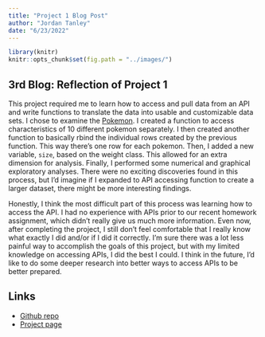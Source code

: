 ```yaml
---
title: "Project 1 Blog Post"
author: "Jordan Tanley"
date: "6/23/2022"
---
```



```r
library(knitr)
knitr::opts_chunk$set(fig.path = "../images/")
```


## 3rd Blog: Reflection of Project 1


This project required me to learn how to access and pull data from an API and write functions to translate the data into usable and customizable data sets. I chose to examine the [Pokemon](https://pokeapi.co/). I created a function to access characteristics of 10 different pokemon separately. I then created another function to basically rbind the individual rows created by the previous function. This way there's one row for each pokemon. Then, I added a new variable, `size`, based on the weight class. This allowed for an extra dimension for analysis. Finally, I performed some numerical and graphical exploratory analyses. There were no exciting discoveries found in this process, but I'd imagine if I expanded to API accessing function to create a larger dataset, there might be more interesting findings. 


Honestly, I think the most difficult part of this process was learning how to access the API. I had no experience with APIs prior to our recent homework assignment, which didn't really give us much more information. Even now, after completing the project, I still don't feel comfortable that I really know what exactly I did and/or if I did it correctly. I'm sure there was a lot less painful way to accomplish the goals of this project, but with my limited knowledge on accessing APIs, I did the best I could. I think in the future, I'd like to do some deeper research into better ways to access APIs to be better prepared.

## Links

* [Github repo](https://github.com/jetanley/Jordans-Project-1)  
* [Project page](https://jetanley.github.io/Jordans-Project-1/)



